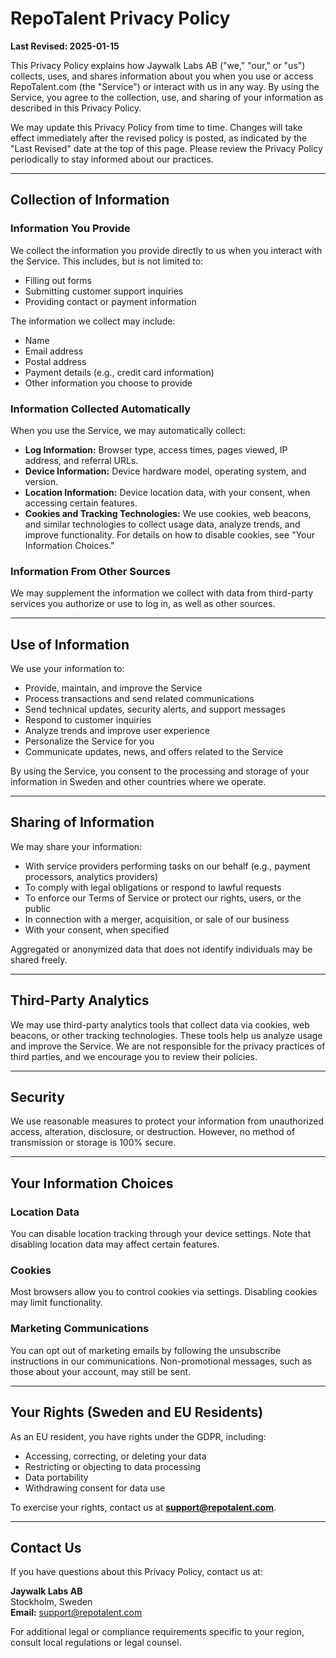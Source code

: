 # RepoTalent Privacy Policy

**Last Revised: 2025-01-15**

This Privacy Policy explains how Jaywalk Labs AB ("we," "our," or "us") collects, uses, and shares information about you when you use or access RepoTalent.com (the "Service") or interact with us in any way. By using the Service, you agree to the collection, use, and sharing of your information as described in this Privacy Policy.

We may update this Privacy Policy from time to time. Changes will take effect immediately after the revised policy is posted, as indicated by the "Last Revised" date at the top of this page. Please review the Privacy Policy periodically to stay informed about our practices.

---

## Collection of Information

### Information You Provide
We collect the information you provide directly to us when you interact with the Service. This includes, but is not limited to:

- Filling out forms
- Submitting customer support inquiries
- Providing contact or payment information

The information we collect may include:

- Name
- Email address
- Postal address
- Payment details (e.g., credit card information)
- Other information you choose to provide

### Information Collected Automatically
When you use the Service, we may automatically collect:

- **Log Information:** Browser type, access times, pages viewed, IP address, and referral URLs.
- **Device Information:** Device hardware model, operating system, and version.
- **Location Information:** Device location data, with your consent, when accessing certain features.
- **Cookies and Tracking Technologies:** We use cookies, web beacons, and similar technologies to collect usage data, analyze trends, and improve functionality. For details on how to disable cookies, see "Your Information Choices."

### Information From Other Sources
We may supplement the information we collect with data from third-party services you authorize or use to log in, as well as other sources.

---

## Use of Information
We use your information to:

- Provide, maintain, and improve the Service
- Process transactions and send related communications
- Send technical updates, security alerts, and support messages
- Respond to customer inquiries
- Analyze trends and improve user experience
- Personalize the Service for you
- Communicate updates, news, and offers related to the Service

By using the Service, you consent to the processing and storage of your information in Sweden and other countries where we operate.

---

## Sharing of Information
We may share your information:

- With service providers performing tasks on our behalf (e.g., payment processors, analytics providers)
- To comply with legal obligations or respond to lawful requests
- To enforce our Terms of Service or protect our rights, users, or the public
- In connection with a merger, acquisition, or sale of our business
- With your consent, when specified

Aggregated or anonymized data that does not identify individuals may be shared freely.

---

## Third-Party Analytics
We may use third-party analytics tools that collect data via cookies, web beacons, or other tracking technologies. These tools help us analyze usage and improve the Service. We are not responsible for the privacy practices of third parties, and we encourage you to review their policies.

---

## Security
We use reasonable measures to protect your information from unauthorized access, alteration, disclosure, or destruction. However, no method of transmission or storage is 100% secure.

---

## Your Information Choices

### Location Data
You can disable location tracking through your device settings. Note that disabling location data may affect certain features.

### Cookies
Most browsers allow you to control cookies via settings. Disabling cookies may limit functionality.

### Marketing Communications
You can opt out of marketing emails by following the unsubscribe instructions in our communications. Non-promotional messages, such as those about your account, may still be sent.

---

## Your Rights (Sweden and EU Residents)
As an EU resident, you have rights under the GDPR, including:

- Accessing, correcting, or deleting your data
- Restricting or objecting to data processing
- Data portability
- Withdrawing consent for data use

To exercise your rights, contact us at **support@repotalent.com**.

---

## Contact Us
If you have questions about this Privacy Policy, contact us at:

**Jaywalk Labs AB**  
Stockholm, Sweden  
**Email:** support@repotalent.com  

For additional legal or compliance requirements specific to your region, consult local regulations or legal counsel.